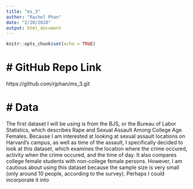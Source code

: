 ```yaml
---
title: "ms_3"
author: "Rachel Phan"
date: "2/20/2020"
output: html_document
---
```


```r
knitr::opts_chunk$set(echo = TRUE)
```

# # GitHub Repo Link

https://github.com/rjphan/ms_3.git

# # Data

The first dataset I will be using is from the BJS, or the Bureau of Labor Statistics, which describes Rape and Sexual Assault Among College Age Females. Because I am interested at looking at sexual assault locations on Harvard's campus, as well as time of the assault, I specifically decided to look at this dataset, which examines the location where the crime occured, activity when the crime occured, and the time of day. It also compares college female students with non-college female persons. However, I am cautious about using this dataset because the sample size is very small (only around 10 people, according to the survey). Perhaps I could incorporate it into 
  